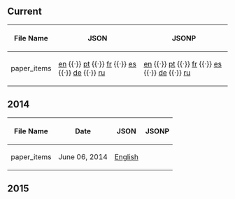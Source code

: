 ==Current==
{| class="wikitable sortable plainlinks"
! File Name
! JSON
! JSONP
|-
| paper_items || [http://cdn.clubpenguin.com/play/en/web_service/game_configs/paper_items.json en] {{·}} [http://cdn.clubpenguin.com/play/pt/web_service/game_configs/paper_items.json pt] {{·}} [http://cdn.clubpenguin.com/play/fr/web_service/game_configs/paper_items.json fr] {{·}} [http://cdn.clubpenguin.com/play/es/web_service/game_configs/paper_items.json es] {{·}} [http://cdn.clubpenguin.com/play/de/web_service/game_configs/paper_items.json de] {{·}} [http://cdn.clubpenguin.com/play/ru/web_service/game_configs/paper_items.json ru] || [http://cdn.clubpenguin.com/play/en/web_service/game_configs/paper_items.jsonp en] {{·}} [http://cdn.clubpenguin.com/play/pt/web_service/game_configs/paper_items.jsonp pt] {{·}} [http://cdn.clubpenguin.com/play/fr/web_service/game_configs/paper_items.jsonp fr] {{·}} [http://cdn.clubpenguin.com/play/es/web_service/game_configs/paper_items.jsonp es] {{·}} [http://cdn.clubpenguin.com/play/de/web_service/game_configs/paper_items.jsonp de] {{·}} [http://cdn.clubpenguin.com/play/ru/web_service/game_configs/paper_items.jsonp ru]
|}
==2014==
{| class="wikitable sortable plainlinks"
! File Name
! Date
! JSON
! JSONP
|-
| paper_items || June 06, 2014||[[Media:GameConfigsEN2014Jun06paper_items.json|English]]||{{n/a}}
|}

==2015==
{{2015GameConfigs|title=paper_items}}